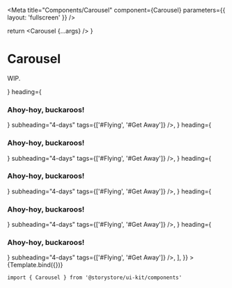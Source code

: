 
<Meta title="Components/Carousel" component={Carousel} parameters={{ layout: 'fullscreen' }} />

  return <Carousel {...args} />
}

# Carousel

WIP.

<Canvas withSource="open">
  <Story
    name="Carousel"
    args={{
      show: { small: 1, large: 3 },
      gap: 'sm',
      padded: true,
      items: [
        <Tile
          image={<Image src={imgSrc} width={500} height={500} />}
          heading={<h3>Ahoy-hoy, buckaroos!</h3>}
          subheading="4-days"
          tags={['#Flying', '#Get Away']}
        />,
        <Tile
          image={<Image src={imgSrc} width={500} height={500} />}
          heading={<h3>Ahoy-hoy, buckaroos!</h3>}
          subheading="4-days"
          tags={['#Flying', '#Get Away']}
        />,
        <Tile
          image={<Image src={imgSrc} width={500} height={500} />}
          heading={<h3>Ahoy-hoy, buckaroos!</h3>}
          subheading="4-days"
          tags={['#Flying', '#Get Away']}
        />,
        <Tile
          image={<Image src={imgSrc} width={500} height={500} />}
          heading={<h3>Ahoy-hoy, buckaroos!</h3>}
          subheading="4-days"
          tags={['#Flying', '#Get Away']}
        />,
        <Tile
          image={<Image src={imgSrc} width={500} height={500} />}
          heading={<h3>Ahoy-hoy, buckaroos!</h3>}
          subheading="4-days"
          tags={['#Flying', '#Get Away']}
        />,
      ],
    }}
  >
    {Template.bind({})}
  </Story>
</Canvas>

```
import { Carousel } from '@storystore/ui-kit/components'
```

<ArgsTable story="Carousel" />
